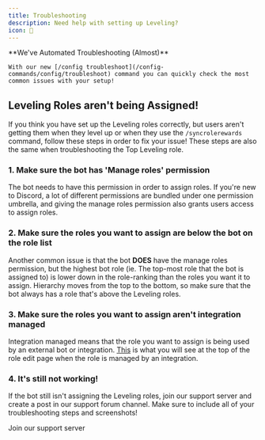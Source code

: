 ```yaml
---
title: Troubleshooting
description: Need help with setting up Leveling?
icon: 🔧
---
```



<Callout type="info">
    **We've Automated Troubleshooting (Almost)**

    With our new [/config troubleshoot](/config-commands/config/troubleshoot) command you can quickly check the most common issues with your setup!

</Callout>

## Leveling Roles aren't being Assigned!

If you think you have set up the Leveling roles correctly, but users aren't getting them when they level up or when they
use the `/syncrolerewards` command, follow these steps in order to fix your issue! These steps are also the same when
troubleshooting the Top Leveling role.

### 1. Make sure the bot has 'Manage roles' permission

The bot needs to have this permission in order to assign roles. If you're new to Discord, a lot of different permissions
are bundled under one permission umbrella, and giving the manage roles permission also grants users access to assign
roles.

### 2. Make sure the roles you want to assign are below the bot on the role list

Another common issue is that the bot **DOES** have the manage roles permission, but the highest bot role (ie. The
top-most role that the bot is assigned to) is lower down in the role-ranking than the roles you want it to assign.
Hierarchy moves from the top to the bottom, so make sure that the bot always has a role that's above the Leveling roles.

### 3. Make sure the roles you want to assign aren't integration managed

Integration managed means that the role you want to assign is being used by an external bot or integration.
[This](../_assets/integration-managed-role.png) is what you will see at the top of the role edit page when the role is
managed by an integration.

### 4. It's still not working!

If the bot still isn't assigning the Leveling roles, join our support server and create a post in our support forum
channel. Make sure to include all of your troubleshooting steps and screenshots!

<Card href={SUPPORT_SERVER_INVITE} title="Discord">
	Join our support server
</Card>
